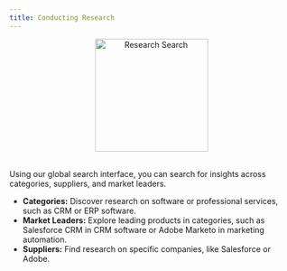 ```yaml
---
title: Conducting Research
---
```


<div style="text-align: center;">
  <img src="/images/gifs_images/research-search.png" alt="Research Search" width="200"/>
</div>
<br>

Using our global search interface, you can search for insights across categories, suppliers, and market leaders.

- **Categories:** Discover research on software or professional services, such as CRM or ERP software.
- **Market Leaders:** Explore leading products in categories, such as Salesforce CRM in CRM software or Adobe Marketo in marketing automation.
- **Suppliers:** Find research on specific companies, like Salesforce or Adobe.
